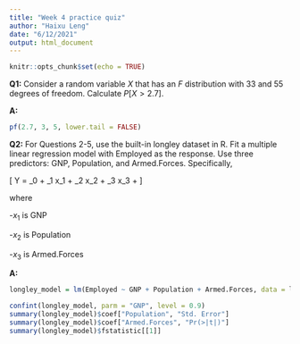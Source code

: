 ---
title: "Week 4 practice quiz"
author: "Haixu Leng"
date: "6/12/2021"
output: html_document
---

```{r setup, include=FALSE}
knitr::opts_chunk$set(echo = TRUE)
```

**Q1:** Consider a random variable $X$ that has an $F$ distribution with 33 and 55 degrees of freedom. Calculate $P[X > 2.7]$.

**A:**

```{r}
pf(2.7, 3, 5, lower.tail = FALSE)
```

**Q2:** For Questions 2-5, use the built-in longley dataset in R. Fit a multiple linear regression model with Employed as the response. Use three predictors: GNP, Population, and Armed.Forces. Specifically,

\[
Y = \beta_0 + \beta_1 x_1 + \beta_2 x_2 + \beta_3 x_3 + \epsilon
\]

where

-$x_1$ is GNP

-$x_2$ is Population

-$x_3$ is Armed.Forces

**A:**

```{r}
longley_model = lm(Employed ~ GNP + Population + Armed.Forces, data = longley)

confint(longley_model, parm = "GNP", level = 0.9)
summary(longley_model)$coef["Population", "Std. Error"]
summary(longley_model)$coef["Armed.Forces", "Pr(>|t|)"]
summary(longley_model)$fstatistic[[1]]
```

